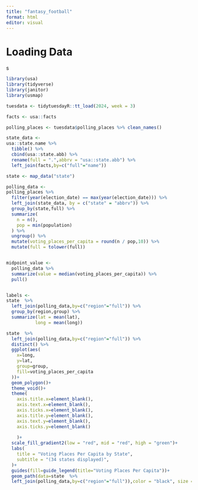 ```yaml
---
title: "fantasy_football"
format: html
editor: visual
---
```


# Loading Data

s

```r

library(usa)
library(tidyverse)
library(janitor)
library(usmap)

tuesdata <- tidytuesdayR::tt_load(2024, week = 3)

facts <- usa::facts

polling_places <- tuesdata$polling_places %>% clean_names()

state_data <- 
usa::state.name %>% 
  tibble() %>% 
  cbind(usa::state.abb) %>% 
  rename(full = ".",abbrv = "usa::state.abb") %>% 
  left_join(facts,by=c("full"="name"))

state <- map_data("state")

polling_data <- 
polling_places %>% 
  filter(year(election_date) == max(year(election_date))) %>% 
  left_join(state_data, by = c("state" = "abbrv")) %>% 
  group_by(state,full) %>% 
  summarize(
    n = n(),
    pop = min(population)
  ) %>% 
  ungroup() %>% 
  mutate(voting_places_per_capita = round(n / pop,10)) %>% 
  mutate(full = tolower(full)) 


midpoint_value <- 
  polling_data %>% 
  summarize(value = median(voting_places_per_capita)) %>% 
  pull()


labels <- 
state  %>%
  left_join(polling_data,by=c("region"="full")) %>% 
  group_by(region,group) %>% 
  summarize(lat = mean(lat),
           long = mean(long))

state  %>%
  left_join(polling_data,by=c("region"="full")) %>%
  distinct() %>% 
  ggplot(aes(
    x=long,
    y=lat,
    group=group,
    fill=voting_places_per_capita 
  ))+
  geom_polygon()+
  theme_void()+
  theme(
    axis.title.x=element_blank(),
    axis.text.x=element_blank(),
    axis.ticks.x=element_blank(),
    axis.title.y=element_blank(),
    axis.text.y=element_blank(),
    axis.ticks.y=element_blank()
    
    )+
  scale_fill_gradient2(low = "red", mid = "red", high = "green")+
  labs(
    title = "Voting Places Per Capita by State",
    subtitle = "(34 states displayed)",
  )+
  guides(fill=guide_legend(title="Voting Places Per Capita"))+
  geom_path(data=state  %>%
  left_join(polling_data,by=c("region"="full")),color = "black", size = .5)
  
```
